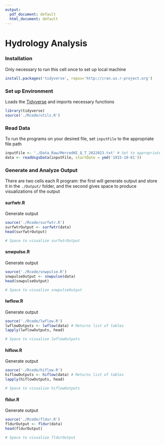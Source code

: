 ```yaml
---
output:
  pdf_document: default
  html_document: default
---
```

# Hydrology Analysis

### Installation
Only necessary to run this cell once to set up local machine
```r
install.packages('tidyverse', repos='http://cran.us.r-project.org')
```

### Set up Environment
Loads the [Tidyverse](https://www.tidyverse.org/) and imports necessary functions
```r
library(tidyverse)
source('./Rcode/utils.R')
```

### Read Data
To run the programs on your desired file, set `inputFile` to the appropriate file path
```r
inputFile <- './Data_Raw/MercedHI_Q_T_2022023.txt' # Set to appropriate file
data <- readUsgsData(inputFile, startDate = ymd('1915-10-01'))
```

### Generate and Analyze Output
There are two cells each R program: the first will generate output and store it in the `./Output/` folder,
and the second gives space to produce visualizations of the output

#### surfwtr.R
Generate output
```r
source('./Rcode/surfwtr.R')
surfwtrOutput <- surfwtr(data)
head(surfwtrOutput)
```

```r
# Space to visualize surfwtrOutput
```

#### snwpulse.R
Generate output
```r
source('./Rcode/snwpulse.R')
snwpulseOutput <- snwpulse(data)
head(snwpulseOutput)
```

```r
# Space to visualize snwpulseOutput
```

#### lwflow.R
Generate output
```r
source('./Rcode/lwflow.R')
lwflowOutputs <- lwflow(data) # Returns list of tables
lapply(lwflowOutputs, head)
```

```r
# Space to visualize lwflowOutputs
```

#### hiflow.R
Generate output
```r
source('./Rcode/hiflow.R')
hiflowOutputs <- hiflow(data) # Returns list of tables
lapply(hiflowOutputs, head)
```

```r
# Space to visualize hiflowOutputs
```

#### fldur.R
Generate output
```r
source('./Rcode/fldur.R')
fldurOutput <- fldur(data)
head(fldurOutput)
```

```r
# Space to visualize fldurOutput
```
